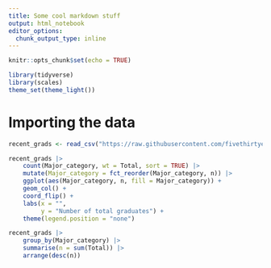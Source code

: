 ```yaml
---
title: Some cool markdown stuff
output: html_notebook
editor_options: 
  chunk_output_type: inline
---
```



```r
knitr::opts_chunk$set(echo = TRUE)
```

```r
library(tidyverse)
library(scales)
theme_set(theme_light())
```


# Importing the data

```r
recent_grads <- read_csv("https://raw.githubusercontent.com/fivethirtyeight/data/master/college-majors/recent-grads.csv")
```


```r
recent_grads |> 
    count(Major_category, wt = Total, sort = TRUE) |>
    mutate(Major_category = fct_reorder(Major_category, n)) |>
    ggplot(aes(Major_category, n, fill = Major_category)) +
    geom_col() +
    coord_flip() +
    labs(x = "",
         y = "Number of total graduates") +
    theme(legend.position = "none")

recent_grads |> 
    group_by(Major_category) |> 
    summarise(n = sum(Total)) |> 
    arrange(desc(n))
```



